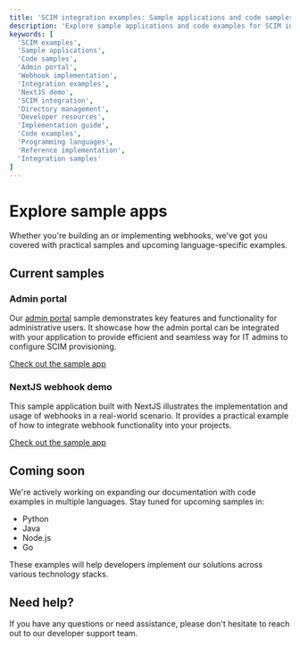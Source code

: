 ```yaml
---
title: 'SCIM integration examples: Sample applications and code samples'
description: 'Explore sample applications and code examples for SCIM integration, including admin portal implementations and webhook handling across different programming languages.'
keywords: [
  'SCIM examples',
  'Sample applications',
  'Code samples',
  'Admin portal',
  'Webhook implementation',
  'Integration examples',
  'NextJS demo',
  'SCIM integration',
  'Directory management',
  'Developer resources',
  'Implementation guide',
  'Code examples',
  'Programming languages',
  'Reference implementation',
  'Integration samples'
]
---
```

# Explore sample apps

Whether you're building an <TermTip jargon="Admin Portal" /> or implementing webhooks, we've got you
covered with practical samples and upcoming language-specific examples.

## Current samples

### Admin portal

Our [admin portal](/scim/admin-portal) sample demonstrates key features and functionality for
administrative users. It showcase how the admin portal can be integrated with your application to
provide efficient and seamless way for IT admins to configure SCIM provisioning.

[Check out the sample app](https://github.com/scalekit-developers/nodejs-example-apps/tree/main/embed-admin-portal-sample)

### NextJS webhook demo

This sample application built with NextJS illustrates the implementation and usage of webhooks in a
real-world scenario. It provides a practical example of how to integrate webhook functionality into
your projects.

[Check out the sample app](https://github.com/scalekit-developers/nextjs-example-apps/tree/main/webhook-events)

## Coming soon

We're actively working on expanding our documentation with code examples in multiple languages. Stay
tuned for upcoming samples in:

- Python
- Java
- Node.js
- Go

These examples will help developers implement our solutions across various technology stacks.

## Need help?

If you have any questions or need assistance, please don't hesitate to reach out to our developer
support team.
